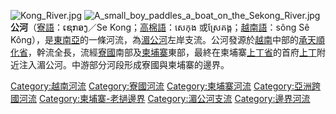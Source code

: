 [[Image:Kong_River.jpg|thumb]]
[[File:A_small_boy_paddles_a_boat_on_the_Sekong_River.jpg|thumb]]
'''公河'''（[[寮語|寮語]]：ເຊກອງ／Se Kong；[[高棉語|高棉語]]：សេកុង 或ស្រែគង្គ；[[越南語|越南語]]：sông Sê Kông），是[[東南亞|東南亞]]的一條河流，為[[湄公河|湄公河]]左岸支流。公河發源於[[越南|越南]]中部的[[承天順化省|承天順化省]]，幹流全長{{convert|480|km|mi}}，流經[[寮國|寮國]]南部及[[柬埔寨|柬埔寨]]東部，最終在柬埔寨[[上丁省|上丁省]]的首府[[上丁|上丁]]附近注入湄公河。中游部分河段形成寮國與柬埔寨的邊界。

{{Coord missing|Vietnam}}
{{Cambodia rivers}}

[[Category:越南河流|Category:越南河流]]
[[Category:寮國河流|Category:寮國河流]]
[[Category:柬埔寨河流|Category:柬埔寨河流]]
[[Category:亞洲跨國河流|Category:亞洲跨國河流]]
[[Category:柬埔寨-老撾邊界|Category:柬埔寨-老撾邊界]]
[[Category:湄公河支流|Category:湄公河支流]]
[[Category:邊界河流|Category:邊界河流]]